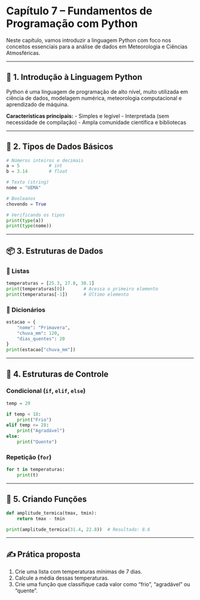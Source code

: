 
# Capítulo 7 – Fundamentos de Programação com Python

Neste capítulo, vamos introduzir a linguagem Python com foco nos conceitos essenciais para a análise de dados em Meteorologia e Ciências Atmosféricas.

---

## 🐍 1. Introdução à Linguagem Python

Python é uma linguagem de programação de alto nível, muito utilizada em ciência de dados, modelagem numérica, meteorologia computacional e aprendizado de máquina.

**Características principais:**
- Simples e legível
- Interpretada (sem necessidade de compilação)
- Ampla comunidade científica e bibliotecas

---

## 🔢 2. Tipos de Dados Básicos

```python
# Números inteiros e decimais
a = 5           # int
b = 3.14        # float

# Texto (string)
nome = "UEMA"

# Booleanos
chovendo = True

# Verificando os tipos
print(type(a))
print(type(nome))
```

---

## 📦 3. Estruturas de Dados

### 🔹 Listas

```python
temperaturas = [25.3, 27.8, 30.1]
print(temperaturas[0])       # Acessa o primeiro elemento
print(temperaturas[-1])      # Último elemento
```

### 🔹 Dicionários

```python
estacao = {
    "nome": "Primavera",
    "chuva_mm": 120,
    "dias_quentes": 20
}
print(estacao["chuva_mm"])
```

---

## 🔁 4. Estruturas de Controle

### Condicional (`if`, `elif`, `else`)

```python
temp = 29

if temp < 18:
    print("Frio")
elif temp <= 28:
    print("Agradável")
else:
    print("Quente")
```

### Repetição (`for`)

```python
for t in temperaturas:
    print(t)
```

---

## 🔧 5. Criando Funções

```python
def amplitude_termica(tmax, tmin):
    return tmax - tmin

print(amplitude_termica(31.4, 22.8))  # Resultado: 8.6
```

---

## ✍️ Prática proposta

::: {.callout-tip icon="pencil" title="Agora pratique com Python!"}
1. Crie uma lista com temperaturas mínimas de 7 dias.
2. Calcule a média dessas temperaturas.
3. Crie uma função que classifique cada valor como "frio", "agradável" ou "quente".
:::
